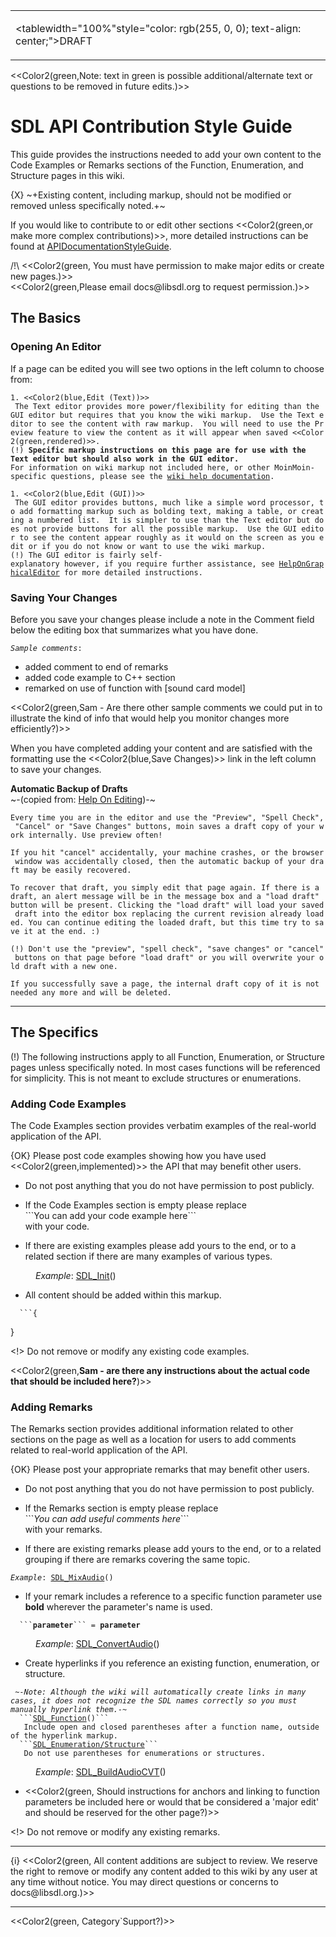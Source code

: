 <!-- pragma section-numbers off -->
<!-- pragma disable-camelcase -->
{|
|<tablewidth="100%"style="color: rgb(255, 0, 0); text-align: center;">DRAFT
|}
<<Color2(green,Note: text in green is possible additional/alternate text or questions to be removed in future edits.)>>

= SDL API Contribution Style Guide =

This guide provides the instructions needed to add your own content to the Code Examples or Remarks sections of the Function, Enumeration, and Structure pages in this wiki.

{X} ~+Existing content, including markup, should not be modified or removed unless specifically noted.+~

If you would like to contribute to or edit other sections <<Color2(green,or make more complex contributions)>>, more detailed instructions can be found at [[APIDocumentationStyleGuide]].  

/!\ <<Color2(green, You must have permission to make major edits or create new pages.)>> <br/>
<<Color2(green,Please email docs@libsdl.org to request permission.)>>


== The Basics ==
=== Opening An Editor ===
If a page can be edited you will see two options in the left column to choose from:
 1. <<Color2(blue,Edit (Text))>>
  The Text editor provides more power/flexibility for editing than the GUI editor but requires that you know the wiki markup.  Use the Text editor to see the content with raw markup.  You will need to use the Preview feature to view the content as it will appear when saved <<Color2(green,rendered)>>.
 (!) '''Specific markup instructions on this page are for use with the Text editor but should also work in the GUI editor.'''
 For information on wiki markup not included here, or other MoinMoin-specific questions, please see the [http://wiki.libsdl.org/moin.cgi/HelpOnEditing wiki help documentation].

 1. <<Color2(blue,Edit (GUI))>>
  The GUI editor provides buttons, much like a simple word processor, to add formatting markup such as bolding text, making a table, or creating a numbered list.  It is simpler to use than the Text editor but does not provide buttons for all the possible markup.  Use the GUI editor to see the content appear roughly as it would on the screen as you edit or if you do not know or want to use the wiki markup.
 (!) The GUI editor is fairly self-explanatory however, if you require further assistance, see [http://wiki.libsdl.org/moin.cgi/HelpOnGraphicalEditor HelpOnGraphicalEditor] for more detailed instructions.

=== Saving Your Changes ===
Before you save your changes please include a note in the Comment field below the editing box that summarizes what you have done.
 ''Sample comments'': 
* added comment to end of remarks
* added code example to C++ section
* remarked on use of function with [sound card model]
<<Color2(green,Sam - Are there other sample comments we could put in to illustrate the kind of info that would help you monitor changes more efficiently?)>>

When you have completed adding your content and are satisfied with the formatting use the <<Color2(blue,Save Changes)>> link in the left column to save your changes.

'''Automatic Backup of Drafts'''<br/>
~-(copied from: [http://wiki.libsdl.org/moin.cgi/HelpOnEditing Help On Editing])-~

 Every time you are in the editor and use the "Preview", "Spell Check", "Cancel" or "Save Changes" buttons, moin saves a draft copy of your work internally. Use preview often!

 If you hit "cancel" accidentally, your machine crashes, or the browser window was accidentally closed, then the automatic backup of your draft may be easily recovered.

 To recover that draft, you simply edit that page again. If there is a draft, an alert message will be in the message box and a "load draft" button will be present. Clicking the "load draft" will load your saved draft into the editor box replacing the current revision already loaded. You can continue editing the loaded draft, but this time try to save it at the end. :)

 (!) Don't use the "preview", "spell check", "save changes" or "cancel" buttons on that page before "load draft" or you will overwrite your old draft with a new one.

 If you successfully save a page, the internal draft copy of it is not needed any more and will be deleted. 
----
== The Specifics ==

(!) The following instructions apply to all Function, Enumeration, or Structure pages unless specifically noted.  In most cases functions will be referenced for simplicity.  This is not meant to exclude structures or enumerations.

=== Adding Code Examples ===
The Code Examples section provides verbatim examples of the real-world application of the API.

{OK} Please post code examples showing how you have used <<Color2(green,implemented)>> the API that may benefit other users.  
* Do not post anything that you do not have permission to post publicly.

* If the Code Examples section is empty please replace<br/>```You can add your code example here```<br/>with your code.

* If there are existing examples please add yours to the end, or to a related section if there are many examples of various types.  
: ''Example'': [[SDL_Init]]()

* All content should be added within this markup.
   ```{
{{{#!highlight cpp
 
```
}}}}

<!> Do not remove or modify any existing code examples.

<<Color2(green,'''Sam - are there any instructions about the actual code that should be included here?''')>>

=== Adding Remarks ===
The Remarks section provides additional information related to other sections on the page as well as a location for users to add comments related to real-world application of the API.  

{OK} Please post your appropriate remarks that may benefit other users.  
* Do not post anything that you do not have permission to post publicly.

* If the Remarks section is empty please replace<br/>```''You can add useful comments here''```<br/>with your remarks.

* If there are existing remarks please add yours to the end, or to a related grouping if there are remarks covering the same topic.
 ''Example'': [[SDL_MixAudio]]()

* If your remark includes a reference to a specific function parameter use '''bold''' wherever the parameter's name is used.
   ```'''parameter'''``` = '''parameter'''
: ''Example'': [[SDL_ConvertAudio]]()

* Create hyperlinks if you reference an existing function, enumeration, or structure.
  ~-''Note: Although the wiki will automatically create links in many cases, it does not recognize the SDL names correctly so you must manually hyperlink them.''-~<br/>
  ```[[SDL_Function]]()```<br/>
   Include open and closed parentheses after a function name, outside of the hyperlink markup.<br/>
  ```[[SDL_Enumeration/Structure]]```<br/>
   Do not use parentheses for enumerations or structures.
: ''Example'': [[SDL_BuildAudioCVT]]()

* <<Color2(green, Should instructions for anchors and linking to function parameters be included here or would that be considered a 'major edit' and should be reserved for the other page?)>>

<!> Do not remove or modify any existing remarks.
----
{i} <<Color2(green, All content additions are subject to review.  We reserve the right to remove or modify any content added to this wiki by any user at any time without notice.  You may direct questions or concerns to docs@libsdl.org.)>>
----
<<Color2(green, Category`Support?)>>
